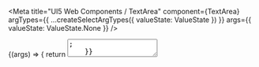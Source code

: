 

<Meta
  title="UI5 Web Components / TextArea"
  component={TextArea}
  argTypes={{
    ...createSelectArgTypes({ valueState: ValueState })
  }}
  args={{
    valueState: ValueState.None
  }}
/>

<DocsHeader />

<Canvas>
  <Story name="Default">
    {(args) => {
      return <TextArea {...args} />;
    }}
  </Story>
</Canvas>

<ArgsTable story="." />
